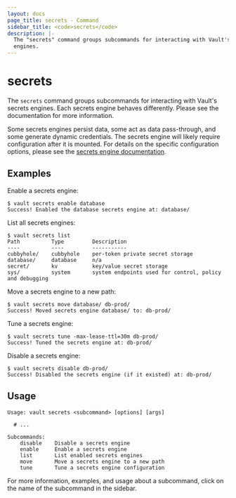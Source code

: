 ```yaml
---
layout: docs
page_title: secrets - Command
sidebar_title: <code>secrets</code>
description: |-
  The "secrets" command groups subcommands for interacting with Vault's secrets
  engines.
---
```


# secrets

The `secrets` command groups subcommands for interacting with Vault's secrets
engines. Each secrets engine behaves differently. Please see the documentation
for more information.

Some secrets engines persist data, some act as data pass-through, and some
generate dynamic credentials. The secrets engine will likely require
configuration after it is mounted. For details on the specific configuration
options, please see the [secrets engine
documentation](/docs/secrets).

## Examples

Enable a secrets engine:

```shell-session
$ vault secrets enable database
Success! Enabled the database secrets engine at: database/
```

List all secrets engines:

```shell-session
$ vault secrets list
Path          Type         Description
----          ----         -----------
cubbyhole/    cubbyhole    per-token private secret storage
database/     database     n/a
secret/       kv           key/value secret storage
sys/          system       system endpoints used for control, policy and debugging
```

Move a secrets engine to a new path:

```shell-session
$ vault secrets move database/ db-prod/
Success! Moved secrets engine database/ to: db-prod/
```

Tune a secrets engine:

```shell-session
$ vault secrets tune -max-lease-ttl=30m db-prod/
Success! Tuned the secrets engine at: db-prod/
```

Disable a secrets engine:

```shell-session
$ vault secrets disable db-prod/
Success! Disabled the secrets engine (if it existed) at: db-prod/
```

## Usage

```text
Usage: vault secrets <subcommand> [options] [args]

  # ...

Subcommands:
    disable    Disable a secrets engine
    enable     Enable a secrets engine
    list       List enabled secrets engines
    move       Move a secrets engine to a new path
    tune       Tune a secrets engine configuration
```

For more information, examples, and usage about a subcommand, click on the name
of the subcommand in the sidebar.
